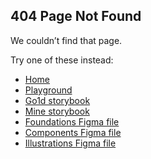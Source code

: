 ## 404 Page Not Found

We couldn’t find that page.

Try one of these instead:

- [Home](./)
- [Playground](./playground)
- [Go1d storybook](https://go1d.go1.com/storybook/?path=/docs/overview--page)
- [Mine storybook](https://go1d.pages.go1.co/mine/)
- [Foundations Figma file](https://www.figma.com/file/8WVqZs5ZzY8wzf7gmRRaAS/Foundations?node-id=925%3A864)
- [Components Figma file](https://www.figma.com/file/BxQA6qbzRwjSA2AXWnO0f9/Components?node-id=2145%3A3)
- [Illustrations Figma file](https://www.figma.com/file/MUCfack705PWBduMBfz2mN/Illustrations?node-id=471%3A52)

